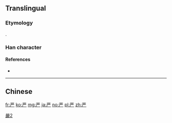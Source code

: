 {{also|厳|嚴}}<!-- may be replaced by zh-forms -->
==Translingual==
{{ja-forms|[[厳]]|严|[[嚴]]}}
===Etymology===
{{Han simp|嚴}}.

===Han character===
{{Han char|rn=1|rad=一|as=06|sn=7|four=|canj=MTCH|ids=⿱⿱一⿰⿰⿰丶丨丨丿厂}}

====References====
* {{Han ref|kx=0078.131|hdz=10019.100|uh=4E25|ud=20005}}

----

==Chinese==
{{zh-see|嚴}}

[[Category:CJKV characters simplified differently in Japan and China|嚴2]]

[[fr:严]]
[[ko:严]]
[[mg:严]]
[[ja:严]]
[[no:严]]
[[pl:严]]
[[zh:严]]